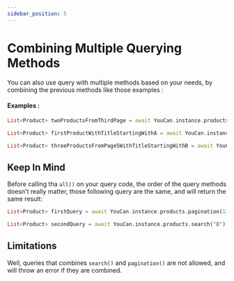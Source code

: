 ```yaml
---
sidebar_position: 5
---
```


# Combining Multiple Querying Methods

You can also use query with multiple methods based on your needs, by combining the previous methods like those examples :

#### Examples :

```dart
List<Product> twoProductsFromThirdPage = await YouCan.instance.products.pagination(3).limit(2).all();

List<Product> firstProductWithTitleStartingWithA = await YouCan.instance.products.search("A").limit(1).all();

List<Product> threeProductsFromPage5WithTitleStartingWithB = await YouCan.instance.products.pagination(5).search("B").limit(3).all();
```

## Keep In Mind

Before calling tha `all()` on your query code, the order of the query methods doesn't really matter, those following query are the same, and will return the same result:

```dart
List<Product> firstQuery = await YouCan.instance.products.pagination(13).search("B").limit(3).all();

List<Product> secondQuery = await YouCan.instance.products.search("B").limit(3).pagination(13).all();
```

## Limitations

Well, queries that combines `search()` and `pagination()` are not allowed, and will throw an error if they are combined.
